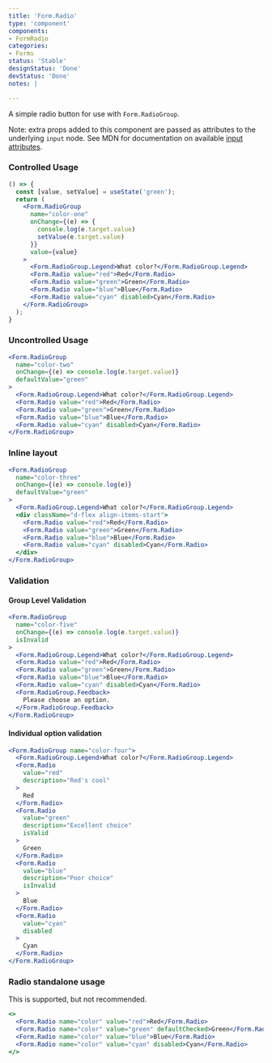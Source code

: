 ```yaml
---
title: 'Form.Radio'
type: 'component'
components:
- FormRadio
categories:
- Forms
status: 'Stable'
designStatus: 'Done'
devStatus: 'Done'
notes: |

---
```


A simple radio button for use with `Form.RadioGroup`.

Note: extra props added to this component are passed as attributes to the
underlying `input` node. See MDN for documentation on available
[input attributes](https://developer.mozilla.org/en-US/docs/Web/HTML/Element/input#attributes).

### Controlled Usage

```jsx live
() => {
  const [value, setValue] = useState('green');
  return (
    <Form.RadioGroup
      name="color-one"
      onChange={(e) => {
        console.log(e.target.value)
        setValue(e.target.value)
      }}
      value={value}
    >
      <Form.RadioGroup.Legend>What color?</Form.RadioGroup.Legend>
      <Form.Radio value="red">Red</Form.Radio>
      <Form.Radio value="green">Green</Form.Radio>
      <Form.Radio value="blue">Blue</Form.Radio>
      <Form.Radio value="cyan" disabled>Cyan</Form.Radio>
    </Form.RadioGroup>
  );
}
```

### Uncontrolled Usage

```jsx live
<Form.RadioGroup
  name="color-two"
  onChange={(e) => console.log(e.target.value)}
  defaultValue="green"
>
  <Form.RadioGroup.Legend>What color?</Form.RadioGroup.Legend>
  <Form.Radio value="red">Red</Form.Radio>
  <Form.Radio value="green">Green</Form.Radio>
  <Form.Radio value="blue">Blue</Form.Radio>
  <Form.Radio value="cyan" disabled>Cyan</Form.Radio>
</Form.RadioGroup>
```

### Inline layout

```jsx live
<Form.RadioGroup
  name="color-three"
  onChange={(e) => console.log(e)}
  defaultValue="green"
>
  <Form.RadioGroup.Legend>What color?</Form.RadioGroup.Legend>
  <div className="d-flex align-items-start">
    <Form.Radio value="red">Red</Form.Radio>
    <Form.Radio value="green">Green</Form.Radio>
    <Form.Radio value="blue">Blue</Form.Radio>
    <Form.Radio value="cyan" disabled>Cyan</Form.Radio>
  </div>
</Form.RadioGroup>
```

### Validation

#### Group Level Validation

```jsx live
<Form.RadioGroup
  name="color-five"
  onChange={(e) => console.log(e.target.value)}
  isInvalid
>
  <Form.RadioGroup.Legend>What color?</Form.RadioGroup.Legend>
  <Form.Radio value="red">Red</Form.Radio>
  <Form.Radio value="green">Green</Form.Radio>
  <Form.Radio value="blue">Blue</Form.Radio>
  <Form.Radio value="cyan" disabled>Cyan</Form.Radio>
  <Form.RadioGroup.Feedback>
    Please choose an option.
  </Form.RadioGroup.Feedback>
</Form.RadioGroup>
```

#### Individual option validation

```jsx live
<Form.RadioGroup name="color-four">
  <Form.RadioGroup.Legend>What color?</Form.RadioGroup.Legend>
  <Form.Radio
    value="red"
    description="Red's cool"
  >
    Red
  </Form.Radio>
  <Form.Radio
    value="green"
    description="Excellent choice"
    isValid
  >
    Green
  </Form.Radio>
  <Form.Radio
    value="blue"
    description="Poor choice"
    isInvalid
  >
    Blue
  </Form.Radio>
  <Form.Radio
    value="cyan"
    disabled
  >
    Cyan
  </Form.Radio>
</Form.RadioGroup>
```

### Radio standalone usage

This is supported, but not recommended.

```jsx live
<>
  <Form.Radio name="color" value="red">Red</Form.Radio>
  <Form.Radio name="color" value="green" defaultChecked>Green</Form.Radio>
  <Form.Radio name="color" value="blue">Blue</Form.Radio>
  <Form.Radio name="color" value="cyan" disabled>Cyan</Form.Radio>
</>
```